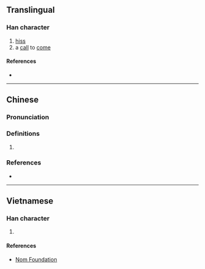 {{also|咝}}
{{character info/new}}
==Translingual==

===Han character===
{{Han char|rn=30|rad=口|as=12|sn=15|four=|canj=RVFF|ids=⿰口絲}}

# [[hiss]]
# a [[call]] to [[come]]

====References====
* {{Han ref|kx=0209.151|hdz=10687.180|uh=565D|ud=22109}}

----

==Chinese==
{{zh-forms|s=咝}}

===Pronunciation===
{{zh-pron
|m=sī
|c=si1
|cat=
}}

===Definitions===
{{zh-hanzi}}

# {{rfdef|zh}}

===References===
* {{R:yue:Jyutping Database}}

----

==Vietnamese==

===Han character===
{{vi-hantu|[[ti]]|rs=口12}}

# {{rfdef|vi|sort=口12}}

====References====
* [http://nomfoundation.org/common/nom_details.php?codepoint=565d Nom Foundation]